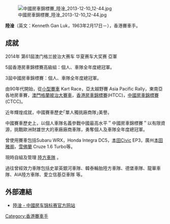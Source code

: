 
[[File:中國房車錦標賽_陸淦_2013-12-10_12-44.jpg|thumbnail]]

'''陸淦'''（英文：Kenneth Gan Luk，1963年2月17日－），香港賽車手。

==成就==

2014年 第61屆澳门格兰披治大赛车 华夏赛车大奖赛 亞軍

5屆香港房車錦標賽高級組：個人、車隊全年度總冠軍。

3屆中國房車錦標賽：個人、車隊全年度總冠軍。

由90年代開始，從[[小型賽車|小型賽車]] Kart Race，亞太越野賽 Asia Pacific Rally，東南亞各地房車賽，[[澳門格蘭披治大賽車|澳門格蘭披治大賽車]]，[[香港房車錦標賽|香港房車錦標賽]](HTCC)，[[中國房車錦標賽|中國房車錦標賽]](CTCC)。

近年輝煌成就，中國賽車歷史｢單人獨挑廠商隊｣美譽。

中國賽車歷史上，以個人車隊名義參戰中國最高水平＂中國房車錦標賽＂以有限資源，挑戰歐洲財雄世大的車廠廠商車隊，勇奪個人及車隊全年度總冠軍。

曾使用賽車包括Subaru WRX，Honda Integra DC5，[[本田Civic|本田Civic]] EP3，廣州[[本田雅阁|本田雅阁]]，[[雪佛蘭|雪佛蘭]] Cruze 1.6 Turbo等。

現時自組及管理 [[陸方車隊|陸方車隊]] 。

過往曾經效力車隊包括史翠英銀河車隊、韓泰輪胎陸方車隊、德堡車隊、龍華車隊、AIA陸方車隊、愛立信基亞車隊 等。

==外部連結==
* [https://web.archive.org/web/20140329062645/http://www.ctcc.com.cn/Views/Common/DriverDetails_106.html 陸淦 - 中國房车锦标赛官方网站]

{{HK-bio-stub}}

[[Category:香港賽車手|Category:香港賽車手]]